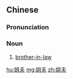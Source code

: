 ==Chinese==
{{zh-forms|alt=姊夫}}

===Pronunciation===
{{zh-pron
|m=jiěfū,tl=y
|c=ze2 fu1
|cat=n
}}

===Noun===
{{zh-noun}}

# [[brother-in-law]] {{gloss|older sister's husband}}

{{zh-cat|Family}}

[[hu:姐夫]]
[[mg:姐夫]]
[[zh:姐夫]]